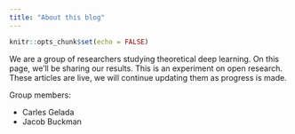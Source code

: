 ```yaml
---
title: "About this blog"
---
```


```r
knitr::opts_chunk$set(echo = FALSE)
```


We are a group of researchers studying theoretical deep learning. On this page, we'll be sharing our results. This is an experiment on open research. These articles are live, we will continue updating them as progress is made.

Group members:

- Carles Gelada
- Jacob Buckman